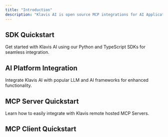 ```yaml
---
title: "Introduction"
description: "Klavis AI is open source MCP integrations for AI Applications. Our API provides hosted, secure MCP servers, eliminating auth management and client-side code."
---
```









## SDK Quickstart

Get started with Klavis AI using our Python and TypeScript SDKs for seamless integration.

<CardGroup cols={2}>
  <PythonSdkCard />
  <TypescriptSdkCard />
</CardGroup>

## AI Platform Integration

Integrate Klavis AI with popular LLM and AI frameworks for enhanced functionality.

<CardGroup cols={3}>
  <ClaudeCard />
  <CrewaiCard />
  <FireworksAiCard />
  <GeminiCard />
  <LangChainCard />
  <LlamaindexCard />
  <OpenaiCard />
  <TogetherAiCard />
</CardGroup>

## MCP Server Quickstart

Learn how to easily integrate with Klavis remote hosted MCP Servers.

<Tabs>
  <Tab title="ALL">
    <CardGroup cols={4}>
      <AffinityCard />
      <AirtableCard />
      <AsanaCard />
      <AttioCard />
      <CalendlyCard />
      <ClickupCard />
      <CloseCard />
      <ConfluenceCard />
      <DeepResearchCard />
      <DiscordCard />
      <Doc2markdownCard />
      <DropboxCard />
      <GithubCard />
      <GmailCard />
      <GongCard />
      <GoogleCalendarCard />
      <GoogleDocsCard />
      <GoogleDriveCard />
      <GoogleSheetsCard />
      <HubspotCard />
      <JiraCard />
      <KlavisReportgenCard />
      <LinearCard />
      <LinkedinCard />
      <Markdown2docCard />
      <MotionCard />
      <NotionCard />
      <OnedriveCard />
      <OutlookMailCard />
      <PerplexityCard />
      <PostgresCard />
      <ResendCard />
      <SalesforceCard />
      <SlackCard />
      <StripeCard />
      <SupabaseCard />
      <WebSearchCard />
      <WordpressCard />
      <YoutubeCard />
      <ZendeskCard />
    </CardGroup>
  </Tab>
  <Tab title="CRM">
    <CardGroup cols={4}>
      <AffinityCard />
      <AttioCard />
      <CloseCard />
      <HubspotCard />
      <SalesforceCard />
    </CardGroup>
  </Tab>
  <Tab title="Project Management">
    <CardGroup cols={4}>
      <AsanaCard />
      <ClickupCard />
      <JiraCard />
      <LinearCard />
    </CardGroup>
  </Tab>
  <Tab title="Office Suite">
    <CardGroup cols={4}>
      <ConfluenceCard />
      <DropboxCard />
      <GmailCard />
      <GoogleCalendarCard />
      <GoogleDocsCard />
      <GoogleDriveCard />
      <GoogleSheetsCard />
      <NotionCard />
      <OnedriveCard />
      <OutlookMailCard />
      <SlackCard />
      <WordpressCard />
    </CardGroup>
  </Tab>
  <Tab title="Dev Tools">
    <CardGroup cols={4}>
      <GithubCard />
      <PostgresCard />
      <SupabaseCard />
    </CardGroup>
  </Tab>
  <Tab title="Productivity">
    <CardGroup cols={4}>
      <AirtableCard />
      <CalendlyCard />
      <KlavisReportgenCard />
      <MotionCard />
      <ZendeskCard />
    </CardGroup>
  </Tab>
  <Tab title="Sales">
    <CardGroup cols={4}>
      <GongCard />
    </CardGroup>
  </Tab>
  <Tab title="Search">
    <CardGroup cols={4}>
      <DeepResearchCard />
      <PerplexityCard />
      <WebSearchCard />
    </CardGroup>
  </Tab>
  <Tab title="Social & Communication">
    <CardGroup cols={4}>
      <DiscordCard />
      <LinkedinCard />
      <ResendCard />
      <YoutubeCard />
    </CardGroup>
  </Tab>
  <Tab title="Documents">
    <CardGroup cols={4}>
      <Doc2markdownCard />
      <Markdown2docCard />
    </CardGroup>
  </Tab>
  <Tab title="Payment">
    <CardGroup cols={4}>
      <StripeCard />
    </CardGroup>
  </Tab>
</Tabs>

## MCP Client Quickstart

<CardGroup cols={2}>
  <WebQuickstartCard />
  <DiscordQuickstartCard />
  <SlackQuickstartCard />
  <WhatsappQuickstartCard />
</CardGroup>
